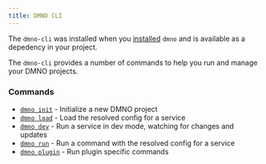 ```yaml
---
title: DMNO CLI
---
```




The `dmno-cli` was installed when you [installed](/reference/config-engine/installation) `dmno` and is available as a depedency in your project. 

The `dmno-cli` provides a number of commands to help you run and manage your DMNO projects.

### Commands

- [`dmno init`](/reference/cli/init) - Initialize a new DMNO project
- [`dmno load`](/reference/cli/load) - Load the resolved config for a service
- [`dmno dev`](/reference/cli/dev) - Run a service in dev mode, watching for changes and updates
- [`dmno run`](/reference/cli/run) - Run a command with the resolved config for a service
- [`dmno plugin`](/reference/cli/plugin) - Run plugin specific commands
